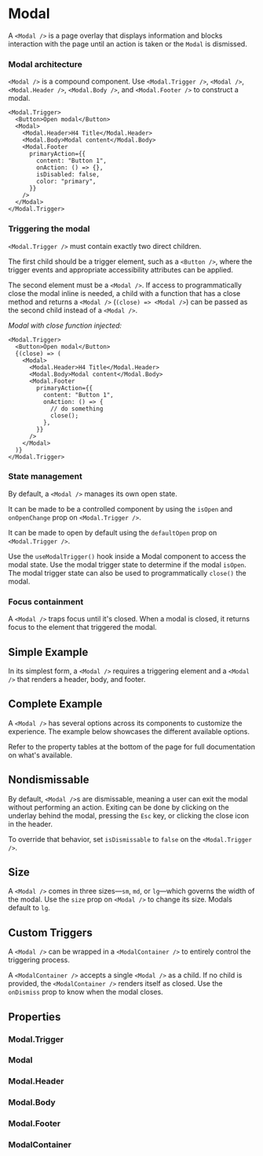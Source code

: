 
<Meta of={ModalStories} />

# Modal

A `<Modal />` is a page overlay that displays information and blocks interaction with the page until an action is taken or the `Modal` is dismissed.

### Modal architecture

`<Modal />` is a compound component. Use `<Modal.Trigger />`, `<Modal />`, `<Modal.Header />`, `<Modal.Body />`, and `<Modal.Footer />` to construct a modal.

```tsx
<Modal.Trigger>
  <Button>Open modal</Button>
  <Modal>
    <Modal.Header>H4 Title</Modal.Header>
    <Modal.Body>Modal content</Modal.Body>
    <Modal.Footer
      primaryAction={{
        content: "Button 1",
        onAction: () => {},
        isDisabled: false,
        color: "primary",
      }}
    />
  </Modal>
</Modal.Trigger>
```

### Triggering the modal

`<Modal.Trigger />` must contain exactly two direct children.

The first child should be a trigger element, such as a `<Button />`, where the trigger events and appropriate accessibility attributes can be applied.

The second element must be a `<Modal />`. If access to programmatically close the modal inline is needed, a child with a function that has a close method and returns a `<Modal />` (`(close) => <Modal />`) can be passed as the second child instead of a `<Modal />`.

_Modal with close function injected:_

```tsx
<Modal.Trigger>
  <Button>Open modal</Button>
  {(close) => (
    <Modal>
      <Modal.Header>H4 Title</Modal.Header>
      <Modal.Body>Modal content</Modal.Body>
      <Modal.Footer
        primaryAction={{
          content: "Button 1",
          onAction: () => {
            // do something
            close();
          },
        }}
      />
    </Modal>
  )}
</Modal.Trigger>
```

### State management

By default, a `<Modal />` manages its own open state.

It can be made to be a controlled component by using the `isOpen` and `onOpenChange` prop on `<Modal.Trigger />`.

It can be made to open by default using the `defaultOpen` prop on `<Modal.Trigger />`.

Use the `useModalTrigger()` hook inside a Modal component to access the modal state. Use the modal trigger state to determine if the modal `isOpen`. The modal trigger state can also be used to programmatically `close()` the modal.

### Focus containment

A `<Modal />` traps focus until it's closed. When a modal is closed, it returns focus to the element that triggered the modal.

## Simple Example

In its simplest form, a `<Modal />` requires a triggering element and a `<Modal />` that renders a header, body, and footer.

<Canvas of={ModalStories.Simple} />

## Complete Example

A `<Modal />` has several options across its components to customize the experience. The example below showcases the different available options.

Refer to the property tables at the bottom of the page for full documentation on what's available.

<Canvas of={ModalStories.Complete} />

## Nondismissable

By default, `<Modal />`s are dismissable, meaning a user can exit the modal without performing an action. Exiting can be done by clicking on the underlay behind the modal, pressing the `Esc` key, or clicking the close icon in the header.

To override that behavior, set `isDismissable` to `false` on the `<Modal.Trigger />`.

<Canvas of={ModalStories.Nondismissable} />

<Controls of={ModalStories.Nondismissable} />

## Size

A `<Modal />` comes in three sizes—`sm`, `md`, or `lg`—which governs the width of the modal. Use the `size` prop on `<Modal />` to change its size. Modals default to `lg`.

<Canvas of={ModalStories.Size} />

<Controls of={ModalStories.Size} />

## Custom Triggers

A `<Modal />` can be wrapped in a `<ModalContainer />` to entirely control the triggering process.

A `<ModalContainer />` accepts a single `<Modal />` as a child. If no child is provided, the `<ModalContainer />` renders itself as closed. Use the `onDismiss` prop to know when the modal closes.

<Canvas of={ModalStories.MenuTrigger} />

## Properties

### Modal.Trigger

<ArgTypes of={Modal.Trigger} />

### Modal

<ArgTypes of={Modal} />

### Modal.Header

<ArgTypes of={Modal.Header} />

### Modal.Body

<ArgTypes of={Modal.Body} />

### Modal.Footer

<ArgTypes of={Modal.Footer} />

### ModalContainer

<ArgTypes of={ModalContainer} />
